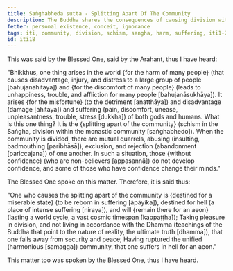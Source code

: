 ```yaml
---
title: Saṅghabheda sutta - Splitting Apart Of The Community
description: The Buddha shares the consequences of causing division within the monastic community.
fetter: personal existence, conceit, ignorance
tags: iti, community, division, schism, sangha, harm, suffering, iti1-27
id: iti18
---
```


This was said by the Blessed One, said by the Arahant, thus I have heard:

"Bhikkhus, one thing arises in the world \{for the harm of many people} (that causes disadvantage, injury, and distress to a large group of people [bahujanāhitāya]) and \{for the discomfort of many people} (leads to unhappiness, trouble, and affliction for many people [bahujanāsukhāya]). It arises \{for the misfortune} (to the detriment [anatthāya]) and disadvantage (damage [ahitāya]) and suffering (pain, discomfort, unease, unpleasantness, trouble, stress [dukkha]) of both gods and humans. What is this one thing? It is the \{splitting apart of the community} (schism in the Saṅgha, division within the monastic community [saṅghabhedo]). When the community is divided, there are mutual quarrels, abusing (insulting, badmouthing [paribhāsā]), exclusion, and rejection (abandonment [pariccajana]) of one another. In such a situation, those \{without confidence} (who are non-believers [appasannā]) do not develop confidence, and some of those who have confidence change their minds."

The Blessed One spoke on this matter. Therefore, it is said thus:

"One who causes the splitting apart of the community is \{destined for a miserable state} (to be reborn in suffering [āpāyika]),
destined for hell (a place of intense suffering [niraya]), and will \{remain there for an aeon} (lasting a world cycle, a vast cosmic timespan [kappaṭṭha]);
Taking pleasure in division, and not living in accordance with the Dhamma (teachings of the Buddha that point to the nature of reality, the ultimate truth [dhamma]),
that one falls away from security and peace;
Having ruptured the unified (harmonious [samagga]) community,
that one suffers in hell for an aeon."

This matter too was spoken by the Blessed One, thus I have heard.
